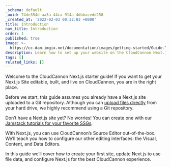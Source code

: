 ```yaml
---
_schema: default
_uuid: 74de354d-aa3a-44ca-914a-4dbbacedd258
_created_at: '2022-02-03 00:32:03 +0000'
title: Introduction
nav_title: Introduction
order: 1
published: true
image: >-
  https://cc-dam.imgix.net/documentation/images/getting-started/Guide-Thumbnails/CloudCannon-Getting-Started-Thumbnail-Nextjs.png
description: Learn how to set up your website on the CloudCannon Next.js CMS.
tags: []
related_links: []
---
```

Welcome to the CloudCannon Next.js starter guide! If you want to get your Next.js Site editable, built, and live on CloudCannon, you are in the right place.

Before we start, this guide assumes you already have a Next.js site uploaded to a Git repository. Although you can <a target="_blank" rel="noopener" href="https://cloudcannon.com/documentation/articles/create-a-site-with-direct-upload/">upload files directly</a> from your hard drive, we highly recommend using a Git repository.

Don’t have a Next.js site yet? No worries! You can create one with our <a target="_blank" rel="noopener" href="https://cloudcannon.com/tutorials/">Jamstack tutorials for your favorite SSGs</a>.

With Next.js, you can use CloudCannon’s Source Editor out-of-the-box. We’ll teach you how to configure our other editing interfaces: the Visual, Content, and Data Editors.

In this guide we’ll cover how to create your first site, update Next.js to use file data, and configure Next.js for the best CloudCannon experience.